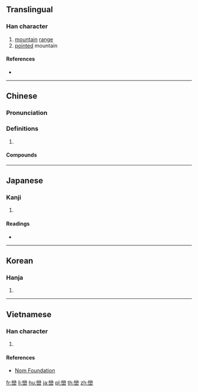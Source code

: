 {{also|峦}}
==Translingual==

===Han character===
{{Han char|rn=46|rad=山|as=19|sn=22|four=22772|canj=VFU|ids=⿱龻山}}

# [[mountain]] [[range]]
# [[point]]ed mountain

====References====
* {{Han ref|kx=0322.430|dkj=08640|dj=0623.090|hdz=10808.120|uh=5DD2|ud=24018|bh=C572|bd=50546}}

----

==Chinese==
{{zh-forms|s=峦}}

===Pronunciation===
{{zh-pron
|m=luán
|c=lyun4
|mc=y
|oc=y
|cat=
}}

===Definitions===
{{zh-hanzi}}

# {{rfdef|zh}}

====Compounds====
{{zh-der|封巒|層巒疊嶂|山巒|岡巒|峰巒|巒兄巒弟|疊嶺層巒|萬巒鄉|秀姑巒溪}}

----

==Japanese==

===Kanji===
{{ja-kanji|grade=|rs=山19}}

# {{defn|lang=ja|sort=山19}}

====Readings====
* {{ja-readings|on=[[らん]] (ran)|kun=[[みね]] (mine)|nanori=[[やま]] (yama)}}

----

==Korean==

===Hanja===
{{ko-hanja|hangeul=만|rv=man|mr=man}}

# {{defn|lang=ko|sort=山19}}

----

==Vietnamese==

===Han character===
{{vi-readings|rs=山19|hanviet=loại}}

# {{defn|lang=vi|sort=山19}}

====References====
* [http://nomfoundation.org/common/nom_details.php?codepoint=5dd2 Nom Foundation]

[[fr:巒]]
[[li:巒]]
[[hu:巒]]
[[ja:巒]]
[[pl:巒]]
[[th:巒]]
[[zh:巒]]